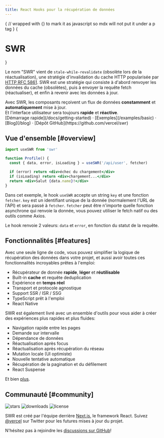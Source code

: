 ```yaml
---
title: React Hooks pour la récupération de données
---
```



{
// wrapped with {} to mark it as javascript so mdx will not put it under a p tag
}
{<h1 className="text-center text-4xl tracking-tighter font-extrabold md:text-5xl mt-8">SWR</h1>}

<Bleed><Features/></Bleed>

Le nom "SWR" vient de `stale-while-revalidate` (obsolète lors de la réactualisation), une stratégie d'invalidation du cache HTTP popularisée par [HTTP RFC 5861](https://tools.ietf.org/html/rfc5861).
SWR est une stratégie qui consiste à d'abord renvoyer les données du cache (obsolètes), puis à envoyer la requête fetch (réactualiser), et enfin à revenir avec les données à jour.

<Callout emoji="✅">
  Avec SWR, les composants reçoivent un flux de données <strong>constamment</strong> et <strong>automatiquement</strong> mise à jour.<br/>
  Et l'interface utilisateur sera toujours <strong>rapide</strong> et <strong>réactive</strong>.
</Callout>

<div className="mt-16 mb-20 text-center">
  [Démarrage rapide](/docs/getting-started) · [Exemples](/examples/basic) · [Blog](/blog) · [Dépôt GitHub](https://github.com/vercel/swr)
</div>

## Vue d'ensemble [#overview]

```jsx
import useSWR from 'swr'

function Profile() {
  const { data, error, isLoading } = useSWR('/api/user', fetcher)

  if (error) return <div>échec du chargement</div>
  if (isLoading) return <div>chargement...</div>
  return <div>Salut {data.name}!</div>
}
```

Dans cet exemple, le hook `useSWR` accepte un string `key` et une fonction `fetcher`. `key` est un identifiant unique de la donnée (normalement l'URL de l'API)
et sera passé à `fetcher`. `fetcher` peut être n'importe quelle fonction asynchrone qui renvoie la donnée, vous pouvez utiliser le fetch natif ou des outils comme Axios.

Le hook renvoie 2 valeurs: `data` et `error`, en fonction du statut de la requête.

## Fonctionnalités [#features]

Avec une seule ligne de code, vous pouvez simplifier la logique de récupération des données dans votre projet, et aussi avoir toutes ces fonctionnalités incroyables prêtes à l'emploi:

- Récupérateur de donnée **rapide**, **léger** et **réutilisable**
- Built-in **cache** et requête deduplication
- Expérience en **temps réel**
- Transport et protocole agnostique
- Support SSR / ISR / SSG
- TypeScript prêt à l'emploi
- React Native

SWR est également livré avec un ensemble d'outils pour vous aider à créer des expériences plus rapides et plus fluides:

- Navigation rapide entre les pages
- Demande sur intervalle
- Dépendance de données
- Réactualisation après focus
- Réactualisation après récupération du réseau
- Mutation locale (UI optimiste)
- Nouvelle tentative automatique
- Récupération de la pagination et du défilement
- React Suspense

Et bien [plus](/docs/getting-started).

## Communauté [#community]

<p className="flex h-6 mt-4 gap-2">
  <img alt="stars" src="https://badgen.net/github/stars/vercel/swr" />
  <img alt="downloads" src="https://badgen.net/npm/dt/swr" />
  <img alt="license" src="https://badgen.net/npm/license/swr" />
</p>

SWR est créé par l'équipe derrière [Next.js](https://nextjs.org), le framework React.
Suivez [@vercel](https://twitter.com/vercel) sur Twitter pour les futures mises à jour du projet.

N'hésitez pas à rejoindre les [discussions sur GitHub](https://github.com/vercel/swr/discussions)!
